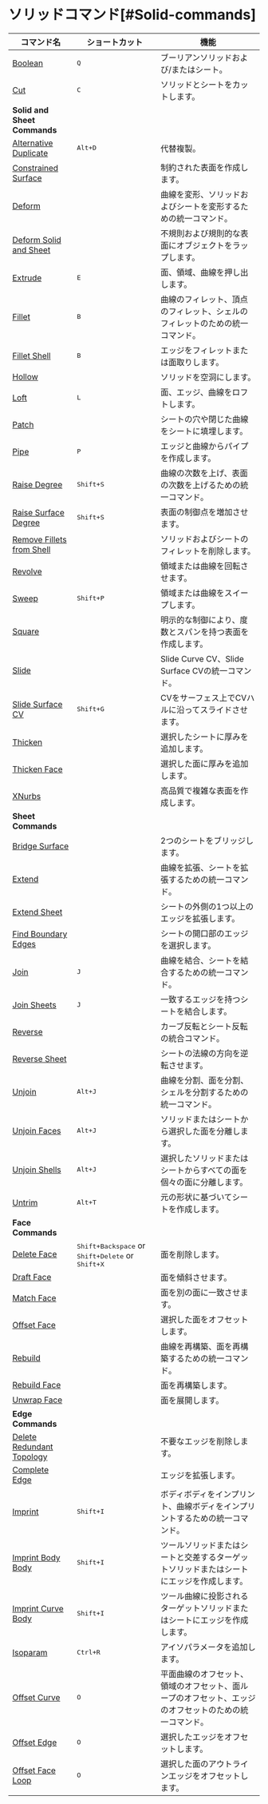 # ソリッドコマンド[#Solid-commands]

| コマンド名                                                 | ショートカット                      | 機能                                                                                      |
| ------------------------------------------------------------ | ---------------------------- | ---------------------------------------------------------------------------------------- |
| [Boolean](/solid/boolean)                                     | <kbd>Q</kbd>                 | ブーリアンソリッドおよび/またはシート。                                                |
| [Cut](/solid/cut)                                             | <kbd>C</kbd>                 | ソリッドとシートをカットします。                                                        |
| **Solid and Sheet Commands**                                 |                              |                                                                                          |
| [Alternative Duplicate](/solid/alternative-duplicate)         | <kbd>Alt+D</kbd>           | 代替複製。                                                                                |
| [Constrained Surface](/solid/constrained-surface)             |                              | 制約された表面を作成します。                                                            |
| [Deform](/solid/deform)                                      |                               | 曲線を変形、ソリッドおよびシートを変形するための統一コマンド。                         |
| [Deform Solid and Sheet](/solid/deform-solid-and-sheet)       |                               | 不規則および規則的な表面にオブジェクトをラップします。                                   |
| [Extrude](/solid/extrude)                                     | <kbd>E</kbd>                 | 面、領域、曲線を押し出します。                                                          |
| [Fillet](/solid/fillet)                                       | <kbd>B</kbd>                 | 曲線のフィレット、頂点のフィレット、シェルのフィレットのための統一コマンド。          |
| [Fillet Shell](/solid/fillet-shell)                           | <kbd>B</kbd>                 | エッジをフィレットまたは面取りします。                                                  |
| [Hollow](/solid/hollow)                                       |                              | ソリッドを空洞にします。                                                                 |
| [Loft](/solid/loft)                                           | <kbd>L</kbd>                 | 面、エッジ、曲線をロフトします。                                                          |
| [Patch](/solid/patch)                                         |                              | シートの穴や閉じた曲線をシートに填埋します。                                            |
| [Pipe](/solid/pipe)                                           | <kbd>P</kbd>                 | エッジと曲線からパイプを作成します。                                                    |
| [Raise Degree](/solid/raise-degree)                           | <kbd>Shift+S</kbd>         | 曲線の次数を上げ、表面の次数を上げるための統一コマンド。                               |
| [Raise Surface Degree](/solid/raise-surface-degree)           | <kbd>Shift+S</kbd>         | 表面の制御点を増加させます。                                                             |
| [Remove Fillets from Shell](/solid/remove-fillets-from-shell) |                              | ソリッドおよびシートのフィレットを削除します。                                          |
| [Revolve](/solid/revolve)                                     |                              | 領域または曲線を回転させます。                                                           |
| [Sweep](/solid/sweep)                                         | <kbd>Shift+P</kbd>         | 領域または曲線をスイープします。                                                         |
| [Square](/solid/square)                                       |                               | 明示的な制御により、度数とスパンを持つ表面を作成します。                                 |
| [Slide](/solid/slide)                                        |                               | Slide Curve CV、Slide Surface CVの統一コマンド。                                      |
| [Slide Surface CV](/solid/slide-surface-cv)                   | <kbd>Shift+G</kbd>           | CVをサーフェス上でCVハルに沿ってスライドさせます。                                       |
| [Thicken](/solid/thicken)                                     |                              | 選択したシートに厚みを追加します。                                                      |
| [Thicken Face](/solid/thicken-face)                           |                              | 選択した面に厚みを追加します。                                                          |
| [XNurbs](/solid/xnurbs)                                       |                               | 高品質で複雑な表面を作成します。                                                         |
| **Sheet Commands**                                           |                              |                                                                                          |
| [Bridge Surface](/solid/bridge-surface)                       |                              | 2つのシートをブリッジします。                                                            |
| [Extend](/solid/extend)                                       |                              | 曲線を拡張、シートを拡張するための統一コマンド。                                        |
| [Extend Sheet](/solid/extend-sheet)                           |                              | シートの外側の1つ以上のエッジを拡張します。                                             |
| [Find Boundary Edges](/solid/find-boundary-edges)             |                              | シートの開口部のエッジを選択します。                                                    |
| [Join](/solid/join)                                           | <kbd>J</kbd>                 | 曲線を結合、シートを結合するための統一コマンド。                                       |
| [Join Sheets](/solid/join-sheets)                             | <kbd>J</kbd>                 | 一致するエッジを持つシートを結合します。                                               |
| [Reverse](/solid/reverse)                                     |                              | カーブ反転とシート反転の統合コマンド。                                       |
| [Reverse Sheet](/solid/reverse-sheet)                         |                              | シートの法線の方向を逆転させます。                                                      |
| [Unjoin](/solid/unjoin)                                       | <kbd>Alt+J</kbd>           | 曲線を分割、面を分割、シェルを分割するための統一コマンド。                              |
| [Unjoin Faces](/solid/unjoin-faces)                           | <kbd>Alt+J</kbd>           | ソリッドまたはシートから選択した面を分離します。                                       |
| [Unjoin Shells](/solid/unjoin-shells)                         | <kbd>Alt+J</kbd>           | 選択したソリッドまたはシートからすべての面を個々の面に分離します。                    |
| [Untrim](/solid/untrim)                                       | <kbd>Alt+T</kbd>           | 元の形状に基づいてシートを作成します。                                                 |
| **Face Commands**                                            |                              |                                                                                          |
| [Delete Face](/solid/delete-face)                             |<kbd>Shift+Backspace</kbd> or <kbd>Shift+Delete</kbd> or <kbd>Shift+X</kbd> | 面を削除します。                                                                         |
| [Draft Face](/solid/draft-face)                               |                              | 面を傾斜させます。                                                                        |
| [Match Face](/solid/match-face)                               |                              | 面を別の面に一致させます。                                                                |
| [Offset Face](/solid/offset-face)                             |                              | 選択した面をオフセットします。                                                           |
| [Rebuild](/solid/rebuild)                                     |                              | 曲線を再構築、面を再構築するための統一コマンド。                                        |
| [Rebuild Face](/solid/rebuild-face)                           |                              | 面を再構築します。                                                                        |
| [Unwrap Face](/solid/unwrap-face)                             |                              | 面を展開します。                                                                          |
| **Edge Commands**                                            |                              |                                                                                          |
| [Delete Redundant Topology](/solid/delete-redundant-topology) |                              | 不要なエッジを削除します。                                                                |
| [Complete Edge](/common/complete-edge)                        |                              | エッジを拡張します。                                                                      |
| [Imprint](/solid/imprint)                                     | <kbd>Shift+I</kbd>         | ボディボディをインプリント、曲線ボディをインプリントするための統一コマンド。            |
| [Imprint Body Body](/solid/imprint-body-body)                 | <kbd>Shift+I</kbd>         | ツールソリッドまたはシートと交差するターゲットソリッドまたはシートにエッジを作成します。|
| [Imprint Curve Body](/solid/imprint-curve-body)               | <kbd>Shift+I</kbd>         | ツール曲線に投影されるターゲットソリッドまたはシートにエッジを作成します。             |
| [Isoparam](/solid/isoparam)                                   | <kbd>Ctrl+R</kbd>          | アイソパラメータを追加します。                                                           |
| [Offset Curve](/solid/offset-curve)                           | <kbd>O</kbd>                 | 平面曲線のオフセット、領域のオフセット、面ループのオフセット、エッジのオフセットのための統一コマンド。 |
| [Offset Edge](/solid/offset-edge)                             | <kbd>O</kbd>                 | 選択したエッジをオフセットします。                                                       |
| [Offset Face Loop](/solid/offset-face-loop)                   | <kbd>O</kbd>                 | 選択した面のアウトラインエッジをオフセットします。                                      |
